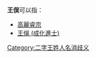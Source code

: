 '''王俣'''可以指：
* [[高麗睿宗|高麗睿宗]]
* [[王俁_(成化進士)|王俁 (成化進士)]]

{{disambig}}

[[Category:二字王姓人名消歧义|Category:二字王姓人名消歧义]]